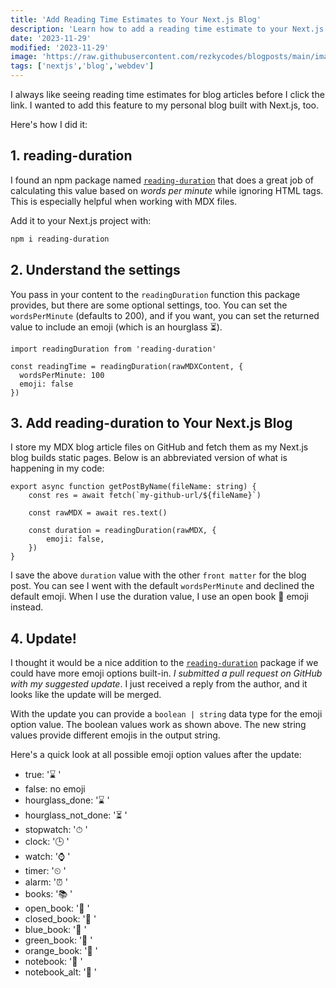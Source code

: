 ```yaml
---
title: 'Add Reading Time Estimates to Your Next.js Blog'
description: 'Learn how to add a reading time estimate to your Next.js blog posts.'
date: '2023-11-29'
modified: '2023-11-29'
image: 'https://raw.githubusercontent.com/rezkycodes/blogposts/main/images/add-reading-estimates-nextjs-blog.png'
tags: ['nextjs','blog','webdev']
---
```


I always like seeing reading time estimates for blog articles before I click the link. I wanted to add this feature to my personal blog built with Next.js, too. 

Here's how I did it: 

## 1. reading-duration 

I found an npm package named [`reading-duration`](https://www.npmjs.com/package/reading-duration) that does a great job of calculating this value based on _words per minute_ while ignoring HTML tags. This is especially helpful when working with MDX files.  

Add it to your Next.js project with:
```bash
npm i reading-duration
```

## 2. Understand the settings 

You pass in your content to the `readingDuration` function this package provides, but there are some optional settings, too. You can set the `wordsPerMinute` (defaults to 200), and if you want, you can set the returned value to include an emoji (which is an hourglass ⏳). 

```tsx
import readingDuration from 'reading-duration'

const readingTime = readingDuration(rawMDXContent, {
  wordsPerMinute: 100 
  emoji: false
})
```

## 3. Add reading-duration to Your Next.js Blog

I store my MDX blog article files on GitHub and fetch them as my Next.js blog builds static pages. Below is an abbreviated version of what is happening in my code: 

```tsx
export async function getPostByName(fileName: string) {
    const res = await fetch(`my-github-url/${fileName}`)

    const rawMDX = await res.text()

    const duration = readingDuration(rawMDX, {
        emoji: false,
    })
}
```
I save the above `duration` value with the other `front matter` for the blog post. You can see I went with the default `wordsPerMinute` and declined the default emoji. When I use the duration value, I use an open book 📖 emoji instead.


## 4. Update!

I thought it would be a nice addition to the [`reading-duration`](https://www.npmjs.com/package/reading-duration) package if we could have more emoji options built-in. _I submitted a pull request on GitHub with my suggested update_. I just received a reply from the author, and it looks like the update will be merged. 

With the update you can provide a `boolean | string` data type for the emoji option value. The boolean values work as shown above. The new string values provide different emojis in the output string. 

Here's a quick look at all possible emoji option values after the update:

- true: '⌛ '
- false: no emoji
- hourglass_done: '⌛ '
- hourglass_not_done: '⏳ '
- stopwatch: '⏱ '
- clock: '🕒 '
- watch: '⌚ '
- timer: '⏲ '
- alarm: '⏰ '
- books: '📚 '
- open_book: '📖 '
- closed_book: '📕 '
- blue_book: '📘 '
- green_book: '📗 '
- orange_book: '📙 '
- notebook: '📓 '
- notebook_alt: '📔 '

